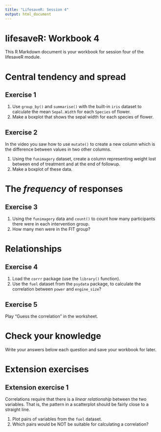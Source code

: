 ```yaml
---
title: "LifesaveR: Session 4"
output: html_document
---
```


# lifesaveR: Workbook 4

This R Markdown document is your workbook for session four of the lifesaveR module.

# Central tendency and spread

## Exercise 1

1. Use `group_by()` and `summarise()` with the built-in `iris` dataset to calculate the mean `Sepal.Width` for each `Species` of flower.
2. Make a boxplot that shows the sepal width for each species of flower.

## Exercise 2

In the video you saw how to use `mutate()` to create a new column which is the difference between values in two other columns.

1. Using the `funimagery` dataset, create a column representing weight lost between end of treatment and at the end of
followup.
2. Make a boxplot of these data.

# The *frequency* of responses

## Exercise 3

1. Using the `funimagery` data and `count()` to count how many participants there were in each intervention group.
2. How many men were in the FIT group?

# Relationships

## Exercise 4

1. Load the `corrr` package (use the `library()` function).
2. Use the `fuel` dataset from the `psydata` package, to calculate the correlation between `power` and `engine_size`?

## Exercise 5

Play "Guess the correlation" in the worksheet.

# Check your knowledge

Write your answers below each question and save your workbook for later.

# Extension exercises

## Extension exercise 1

Correlations require that there is a *linear relationship* between the two variables. That is, the pattern in a
scatterplot should be fairly close to a straight line.

1. Plot pairs of variables from the `fuel` dataset.
2. Which pairs would be NOT be suitable for calculating a correlation?
